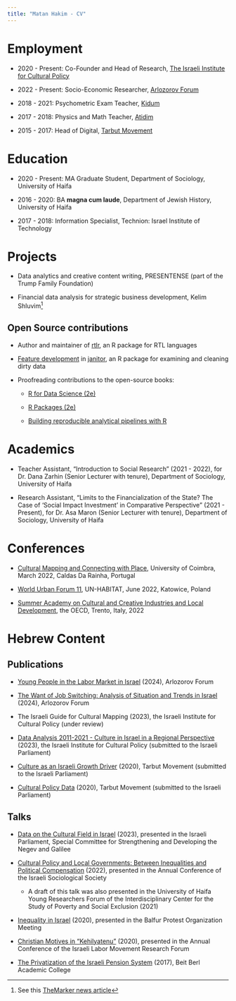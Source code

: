 ```yaml
---
title: "Matan Hakim - CV"
---
```


# Employment

-   2020 - Present: Co-Founder and Head of Research, [The Israeli Institute for Cultural Policy](https://www.iicp.org.il)

-   2022 - Present: Socio-Economic Researcher, [Arlozorov Forum](https://www.arlozforum.org/)

-   2018 - 2021: Psychometric Exam Teacher, [Kidum](https://www.kidum.com/)

-   2017 - 2018: Physics and Math Teacher, [Atidim](https://atidim.org/)

-   2015 - 2017: Head of Digital, [Tarbut Movement](https://www.tarbutmovement.org)

# Education

-   2020 - Present: MA Graduate Student, Department of Sociology, University of Haifa

-   2016 - 2020: BA **magna cum laude**, Department of Jewish History, University of Haifa

-   2017 - 2018: Information Specialist, Technion: Israel Institute of Technology

# Projects

-   Data analytics and creative content writing, PRESENTENSE (part of the Trump Family Foundation)

-   Financial data analysis for strategic business development, Kelim Shluvim[^1]

[^1]: See this [TheMarker news article](https://www.themarker.com/labels/2021-05-09/ty-article-labels/0000017f-f88d-d47e-a37f-f9bdba270000)

## Open Source contributions

-   Author and maintainer of [rtlr](https://matanhakim.github.io/rtlr/), an R package for RTL languages

-   [Feature development](https://github.com/sfirke/janitor/pull/542) in [janitor](https://sfirke.github.io/janitor/), an R package for examining and cleaning dirty data

-   Proofreading contributions to the open-source books:

    -   [R for Data Science (2e)](https://r4ds.hadley.nz/)

    -   [R Packages (2e)](https://r-pkgs.org/)

    -   [Building reproducible analytical pipelines with R](https://raps-with-r.dev/)

# Academics

-   Teacher Assistant, "Introduction to Social Research" (2021 - 2022), for Dr. Dana Zarhin (Senior Lecturer with tenure), Department of Sociology, University of Haifa

-   Research Assistant, "Limits to the Financialization of the State? The Case of 'Social Impact Investment' in Comparative Perspective" (2021 - Present), for Dr. Asa Maron (Senior Lecturer with tenure), Department of Sociology, University of Haifa

# Conferences

-   [Cultural Mapping and Connecting with Place](https://ces.uc.pt/summerwinterschools/?lang=1&id=28189), University of Coimbra, March 2022, Caldas Da Rainha, Portugal

-   [World Urban Forum 11](https://wuf.unhabitat.org/wuf11https://wuf.unhabitat.org/wuf11), UN-HABITAT, June 2022, Katowice, Poland

-   [Summer Academy on Cultural and Creative Industries and Local Development](https://www.oecd.org/cfe/leed/summer-academy.htm), the OECD, Trento, Italy, 2022

# Hebrew Content

## Publications

-   [Young People in the Labor Market in Israel](https://www.arlozforum.org/post/10029) (2024), Arlozorov Forum

-   [The Want of Job Switching: Analysis of Situation and Trends in Israel](https://www.arlozforum.org/post/100022) (2024), Arlozorov Forum

-   The Israeli Guide for Cultural Mapping (2023), the Israeli Institute for Cultural Policy (under review)

-   [Data Analysis 2011-2021 - Culture in Israel in a Regional Perspective](https://fs.knesset.gov.il/25/Committees/25_cs_bg_2622556.pdf) (2023), the Israeli Institute for Cultural Policy (submitted to the Israeli Parliament)

-   [Culture as an Israeli Growth Driver](https://fs.knesset.gov.il//23/Committees/23_cs_bg_592572.pdf) (2020), Tarbut Movement (submitted to the Israeli Parliament)

-   [Cultural Policy Data](https://fs.knesset.gov.il//23/Committees/23_cs_bg_592570.pdf) (2020), Tarbut Movement (submitted to the Israeli Parliament)

## Talks

-   [Data on the Cultural Field in Israel](https://youtu.be/8amSZNUj7nk) (2023), presented in the Israeli Parliament, Special Committee for Strengthening and Developing the Negev and Galilee

-   [Cultural Policy and Local Governments: Between Inequalities and Political Compensation](https://youtu.be/rf0z5dJxsMY?t=94) (2022), presented in the Annual Conference of the Israeli Sociological Society

    -   A draft of this talk was also presented in the University of Haifa Young Researchers Forum of the Interdisciplinary Center for the Study of Poverty and Social Exclusion (2021)

-   [Inequality in Israel](https://youtu.be/2HiNh99_DOg) (2020), presented in the Balfur Protest Organization Meeting

-   [Christian Motives in "Kehilyatenu"](https://youtu.be/wwYfH9zKSFc?t=146) (2020), presented in the Annual Conference of the Israeli Labor Movement Research Forum

-   [The Privatization of the Israeli Pension System](https://youtu.be/niYR5loSlnQ) (2017), Beit Berl Academic College
